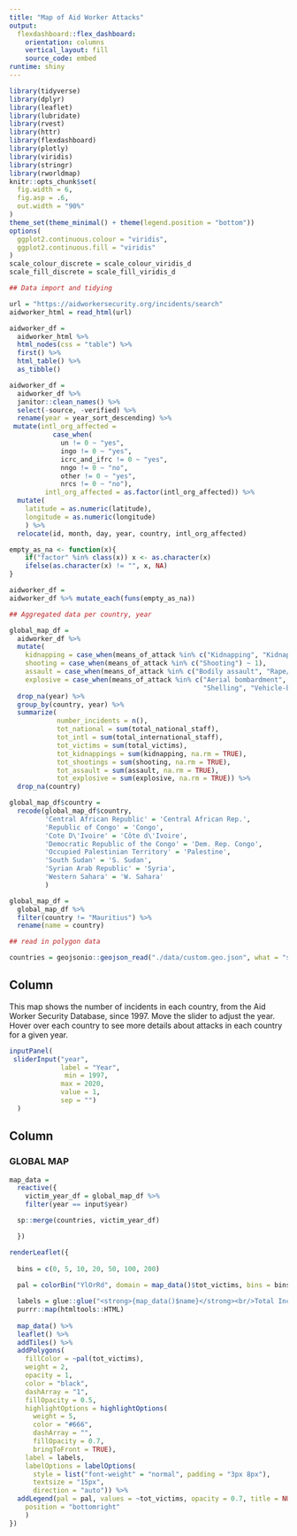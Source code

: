 ```yaml
---
title: "Map of Aid Worker Attacks"
output: 
  flexdashboard::flex_dashboard:
    orientation: columns
    vertical_layout: fill
    source_code: embed
runtime: shiny
---
```


```r
library(tidyverse)
library(dplyr)
library(leaflet)
library(lubridate)
library(rvest)
library(httr)
library(flexdashboard)
library(plotly)
library(viridis)
library(stringr)
library(rworldmap)
knitr::opts_chunk$set(
  fig.width = 6,
  fig.asp = .6,
  out.width = "90%"
)
theme_set(theme_minimal() + theme(legend.position = "bottom"))
options(
  ggplot2.continuous.colour = "viridis",
  ggplot2.continuous.fill = "viridis"
)
scale_colour_discrete = scale_colour_viridis_d
scale_fill_discrete = scale_fill_viridis_d

## Data import and tidying

url = "https://aidworkersecurity.org/incidents/search"
aidworker_html = read_html(url)

aidworker_df = 
  aidworker_html %>% 
  html_nodes(css = "table") %>%  
  first() %>% 
  html_table() %>% 
  as_tibble()

aidworker_df =
  aidworker_df %>%
  janitor::clean_names() %>% 
  select(-source, -verified) %>% 
  rename(year = year_sort_descending) %>% 
 mutate(intl_org_affected = 
           case_when(
             un != 0 ~ "yes",
             ingo != 0 ~ "yes",
             icrc_and_ifrc != 0 ~ "yes",
             nngo != 0 ~ "no",
             other != 0 ~ "yes",
             nrcs != 0 ~ "no"),
         intl_org_affected = as.factor(intl_org_affected)) %>% 
  mutate(
    latitude = as.numeric(latitude),
    longitude = as.numeric(longitude)
    ) %>% 
  relocate(id, month, day, year, country, intl_org_affected)

empty_as_na <- function(x){
    if("factor" %in% class(x)) x <- as.character(x) 
    ifelse(as.character(x) != "", x, NA)
}

aidworker_df = 
aidworker_df %>% mutate_each(funs(empty_as_na)) 

## Aggregated data per country, year

global_map_df = 
  aidworker_df %>% 
  mutate(
    kidnapping = case_when(means_of_attack %in% c("Kidnapping", "Kidnap-killing") ~ 1),
    shooting = case_when(means_of_attack %in% c("Shooting") ~ 1),
    assault = case_when(means_of_attack %in% c("Bodily assault", "Rape/sexual assault") ~ 1),
    explosive = case_when(means_of_attack %in% c("Aerial bombardment", "Landmine", "Other Explosives", "Roadside IED",
                                                 "Shelling", "Vehicle-born IED") ~ 1)) %>% 
  drop_na(year) %>% 
  group_by(country, year) %>% 
  summarize(
            number_incidents = n(),
            tot_national = sum(total_national_staff),
            tot_intl = sum(total_international_staff),
            tot_victims = sum(total_victims),
            tot_kidnappings = sum(kidnapping, na.rm = TRUE),
            tot_shootings = sum(shooting, na.rm = TRUE),
            tot_assault = sum(assault, na.rm = TRUE),
            tot_explosive = sum(explosive, na.rm = TRUE)) %>% 
  drop_na(country)

global_map_df$country =
  recode(global_map_df$country,
         'Central African Republic' = 'Central African Rep.',
         'Republic of Congo' = 'Congo',
         'Cote D\'Ivoire' = 'Côte d\'Ivoire',
         'Democratic Republic of the Congo' = 'Dem. Rep. Congo',
         'Occupied Palestinian Territory' = 'Palestine',
         'South Sudan' = 'S. Sudan',
         'Syrian Arab Republic' = 'Syria',
         'Western Sahara' = 'W. Sahara'
         )

global_map_df =
  global_map_df %>% 
  filter(country != "Mauritius") %>% 
  rename(name = country)

## read in polygon data

countries = geojsonio::geojson_read("./data/custom.geo.json", what = "sp")

```

Column {.sidebar}
-----------------------------------------------------------------------

This map shows the number of incidents in each country, from the Aid Worker Security Database, since 1997. Move the slider to adjust the year. Hover over each country to see more details about attacks in each country for a given year. 

```r
inputPanel(
 sliderInput("year",
             label = "Year",
              min = 1997,
             max = 2020,
             value = 1,
             sep = "")
  )
```

Column 
-----------------------------------------------------------------------

### GLOBAL MAP

```r

map_data = 
  reactive({
    victim_year_df = global_map_df %>%
    filter(year == input$year)

  sp::merge(countries, victim_year_df)

  })

renderLeaflet({
  
  bins = c(0, 5, 10, 20, 50, 100, 200)
  
  pal = colorBin("YlOrRd", domain = map_data()$tot_victims, bins = bins)

  labels = glue::glue("<strong>{map_data()$name}</strong><br/>Total Incidents: {map_data()$number_incidents}<br/>Total Victims: {map_data()$tot_victims}<br/>National Victims: {map_data()$tot_national} <br/>International Victims: {map_data()$tot_intl}") %>%
  purrr::map(htmltools::HTML)
  
  map_data() %>%
  leaflet() %>%
  addTiles() %>% 
  addPolygons(
    fillColor = ~pal(tot_victims),
    weight = 2,
    opacity = 1,
    color = "black",
    dashArray = "1",
    fillOpacity = 0.5,
    highlightOptions = highlightOptions(
      weight = 5,
      color = "#666",
      dashArray = "",
      fillOpacity = 0.7,
      bringToFront = TRUE),
    label = labels,
    labelOptions = labelOptions(
      style = list("font-weight" = "normal", padding = "3px 8px"),
      textsize = "15px",
      direction = "auto")) %>%
  addLegend(pal = pal, values = ~tot_victims, opacity = 0.7, title = NULL,
    position = "bottomright"
    )
})

```

